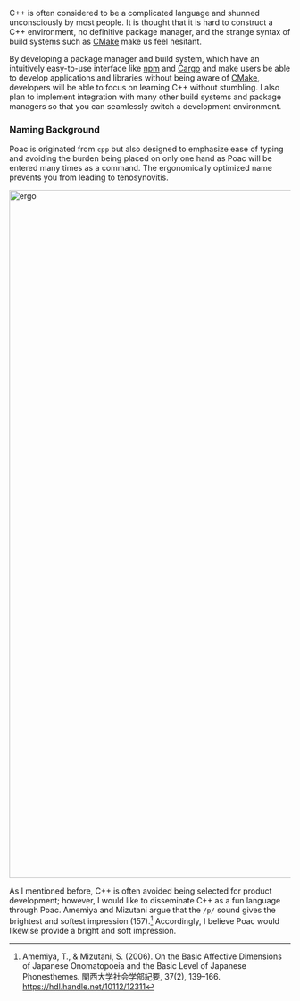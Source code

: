 C++ is often considered to be a complicated language and shunned unconsciously by most people.
It is thought that it is hard to construct a C++ environment, no definitive package manager, and the strange syntax of build systems such as [CMake](https://cmake.org) make us feel hesitant.

By developing a package manager and build system, which have an intuitively easy-to-use interface like [npm](https://www.npmjs.com) and [Cargo](https://github.com/rust-lang/cargo) and make users be able to develop applications and libraries without being aware of [CMake](https://cmake.org), developers will be able to focus on learning C++ without stumbling.
I also plan to implement integration with many other build systems and package managers so that you can seamlessly switch a development environment.

### Naming Background

Poac is originated from `cpp` but also designed to emphasize ease of typing and avoiding the burden being placed on only one hand as Poac will be entered many times as a command.
The ergonomically optimized name prevents you from leading to tenosynovitis.

<img width="1230" alt="ergo" src="https://user-images.githubusercontent.com/26405363/169741684-ecb8aaad-2599-45ae-a680-a26f11652132.png" />

As I mentioned before, C++ is often avoided being selected for product development; however, I would like to disseminate C++ as a fun language through Poac.
Amemiya and Mizutani argue that the `/p/` sound gives the brightest and softest impression (157).[^1]
Accordingly, I believe Poac would likewise provide a bright and soft impression.

[^1]: Amemiya, T., & Mizutani, S. (2006). On the Basic Affective Dimensions of Japanese Onomatopoeia and the Basic Level of Japanese Phonesthemes. 関西大学社会学部紀要, 37(2), 139–166. https://hdl.handle.net/10112/12311
